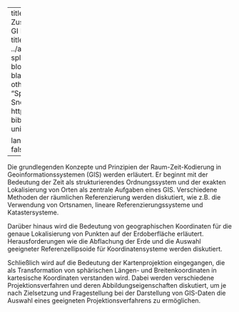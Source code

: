 
---
title: Zusammenfassung GI Raumkonzepte
title-block-banner: ../assets/images/01-splash.jpg
title-block-banner-color: black
format:
  html:
    other-links:
      - text: "Splash Source: Snow (1855):"
        href: https://w.wiki/QtV
bibliography: unit02.bib

lang: de
comments: false
---

Die grundlegenden Konzepte und Prinzipien der Raum-Zeit-Kodierung in Geoinformationssystemen (GIS) werden erläutert. Er beginnt mit der Bedeutung der Zeit als strukturierendes Ordnungssystem und der exakten Lokalisierung von Orten als zentrale Aufgaben eines GIS. Verschiedene Methoden der räumlichen Referenzierung werden diskutiert, wie z.B. die Verwendung von Ortsnamen, lineare Referenzierungssysteme und Katastersysteme.

Darüber hinaus wird die Bedeutung von geographischen Koordinaten für die genaue Lokalisierung von Punkten auf der Erdoberfläche erläutert. Herausforderungen wie die Abflachung der Erde und die Auswahl geeigneter Referenzellipsoide für Koordinatensysteme werden diskutiert.

Schließlich wird auf die Bedeutung der Kartenprojektion eingegangen, die als Transformation von sphärischen Längen- und Breitenkoordinaten in kartesische Koordinaten verstanden wird. Dabei werden verschiedene Projektionsverfahren und deren Abbildungseigenschaften diskutiert, um je nach Zielsetzung und Fragestellung bei der Darstellung von GIS-Daten die Auswahl eines geeigneten Projektionsverfahrens zu ermöglichen.